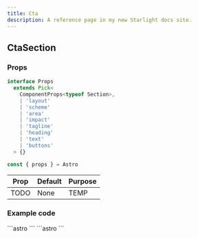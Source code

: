```yaml
---
title: Cta
description: A reference page in my new Starlight docs site.
---
```



## CtaSection

### Props

```ts
interface Props
  extends Pick<
    ComponentProps<typeof Section>,
    | 'layout'
    | 'scheme'
    | 'area'
    | 'impact'
    | 'tagline'
    | 'heading'
    | 'text'
    | 'buttons'
  > {}

const { props } = Astro
```

| Prop  | Default | Purpose |
| ----  | ------- | ------- |
| TODO  | None    | TEMP    |

### Example code
<Tabs>
  <TabItem label="Self-closing">
    ```astro
      <CtaSection />
    ```
  </TabItem>
    <TabItem label="Slot">
    ```astro
      <CtaSection>
      </CtaSection>
    ```
  </TabItem>
</Tabs>
